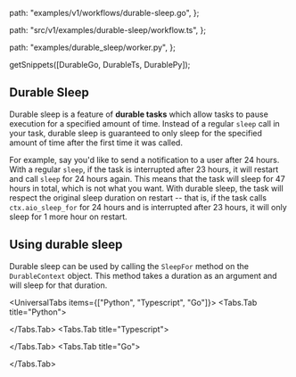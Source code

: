 
  path: "examples/v1/workflows/durable-sleep.go",
};

  path: "src/v1/examples/durable-sleep/workflow.ts",
};

  path: "examples/durable_sleep/worker.py",
};

  getSnippets([DurableGo, DurableTs, DurablePy]);

## Durable Sleep

Durable sleep is a feature of **durable tasks** which allow tasks to pause execution for a specified amount of time. Instead of a regular `sleep` call in your task, durable sleep is guaranteed to only sleep for the specified amount of time after the first time it was called.

For example, say you'd like to send a notification to a user after 24 hours. With a regular `sleep`, if the task is interrupted after 23 hours, it will restart and call `sleep` for 24 hours again. This means that the task will sleep for 47 hours in total, which is not what you want. With durable sleep, the task will respect the original sleep duration on restart -- that is, if the task calls `ctx.aio_sleep_for` for 24 hours and is interrupted after 23 hours, it will only sleep for 1 more hour on restart.

## Using durable sleep

Durable sleep can be used by calling the `SleepFor` method on the `DurableContext` object. This method takes a duration as an argument and will sleep for that duration.

<UniversalTabs items={["Python", "Typescript", "Go"]}>
  <Tabs.Tab title="Python">

<GithubSnippet src={DurablePy} target="Durable Sleep" />

</Tabs.Tab>
<Tabs.Tab title="Typescript">

<GithubSnippet src={DurableTs} target="Durable Sleep" />

</Tabs.Tab>
<Tabs.Tab title="Go">

<GithubSnippet src={DurableGo} target="Durable Sleep" />

</Tabs.Tab>
</UniversalTabs>
